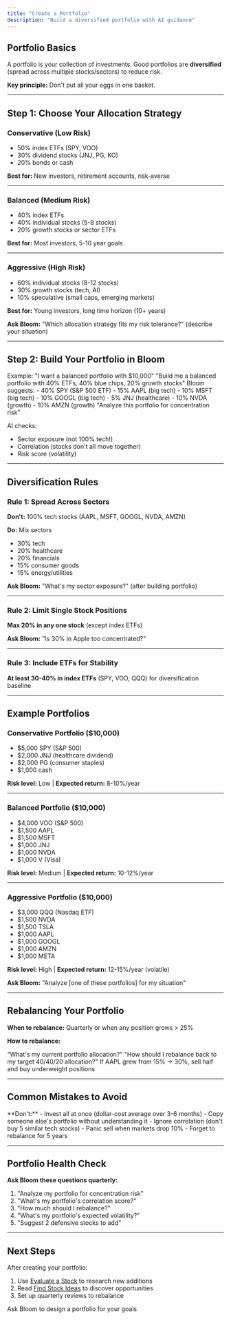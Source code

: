 ```yaml
---
title: "Create a Portfolio"
description: "Build a diversified portfolio with AI guidance"
---
```


## Portfolio Basics

A portfolio is your collection of investments. Good portfolios are **diversified** (spread across multiple stocks/sectors) to reduce risk.

**Key principle:** Don't put all your eggs in one basket.

---

## Step 1: Choose Your Allocation Strategy

### Conservative (Low Risk)
- 50% index ETFs (SPY, VOO)
- 30% dividend stocks (JNJ, PG, KO)
- 20% bonds or cash

**Best for:** New investors, retirement accounts, risk-averse

---

### Balanced (Medium Risk)
- 40% index ETFs
- 40% individual stocks (5-8 stocks)
- 20% growth stocks or sector ETFs

**Best for:** Most investors, 5-10 year goals

---

### Aggressive (High Risk)
- 60% individual stocks (8-12 stocks)
- 30% growth stocks (tech, AI)
- 10% speculative (small caps, emerging markets)

**Best for:** Young investors, long time horizon (10+ years)

**Ask Bloom:** "Which allocation strategy fits my risk tolerance?" (describe your situation)

---

## Step 2: Build Your Portfolio in Bloom

<Steps>
<Step title="Define your allocation">
Example: "I want a balanced portfolio with $10,000"
</Step>

<Step title="Ask AI for stock picks">
"Build me a balanced portfolio with 40% ETFs, 40% blue chips, 20% growth stocks"
</Step>

<Step title="Get AI recommendations">
Bloom suggests:
- 40% SPY (S&P 500 ETF)
- 15% AAPL (big tech)
- 10% MSFT (big tech)
- 10% GOOGL (big tech)
- 5% JNJ (healthcare)
- 10% NVDA (growth)
- 10% AMZN (growth)
</Step>

<Step title="Verify diversification">
"Analyze this portfolio for concentration risk"

AI checks:
- Sector exposure (not 100% tech!)
- Correlation (stocks don't all move together)
- Risk score (volatility)
</Step>
</Steps>

---

## Diversification Rules

### Rule 1: Spread Across Sectors
**Don't:** 100% tech stocks (AAPL, MSFT, GOOGL, NVDA, AMZN)

**Do:** Mix sectors
- 30% tech
- 20% healthcare
- 20% financials
- 15% consumer goods
- 15% energy/utilities

**Ask Bloom:** "What's my sector exposure?" (after building portfolio)

---

### Rule 2: Limit Single Stock Positions
**Max 20% in any one stock** (except index ETFs)

**Ask Bloom:** "Is 30% in Apple too concentrated?"

---

### Rule 3: Include ETFs for Stability
**At least 30-40% in index ETFs** (SPY, VOO, QQQ) for diversification baseline

---

## Example Portfolios

### Conservative Portfolio ($10,000)
- $5,000 SPY (S&P 500)
- $2,000 JNJ (healthcare dividend)
- $2,000 PG (consumer staples)
- $1,000 cash

**Risk level:** Low | **Expected return:** 8-10%/year

---

### Balanced Portfolio ($10,000)
- $4,000 VOO (S&P 500)
- $1,500 AAPL
- $1,500 MSFT
- $1,000 JNJ
- $1,000 NVDA
- $1,000 V (Visa)

**Risk level:** Medium | **Expected return:** 10-12%/year

---

### Aggressive Portfolio ($10,000)
- $3,000 QQQ (Nasdaq ETF)
- $1,500 NVDA
- $1,500 TSLA
- $1,000 AAPL
- $1,000 GOOGL
- $1,000 AMZN
- $1,000 META

**Risk level:** High | **Expected return:** 12-15%/year (volatile)

**Ask Bloom:** "Analyze [one of these portfolios] for my situation"

---

## Rebalancing Your Portfolio

**When to rebalance:** Quarterly or when any position grows > 25%

**How to rebalance:**

<Steps>
<Step title="Check current allocation">
"What's my current portfolio allocation?"
</Step>

<Step title="Ask for rebalancing advice">
"How should I rebalance back to my target 40/40/20 allocation?"
</Step>

<Step title="Sell winners, buy losers">
If AAPL grew from 15% → 30%, sell half and buy underweight positions
</Step>
</Steps>

---

## Common Mistakes to Avoid

<Warning>
**Don't:**
- Invest all at once (dollar-cost average over 3-6 months)
- Copy someone else's portfolio without understanding it
- Ignore correlation (don't buy 5 similar tech stocks)
- Panic sell when markets drop 10%
- Forget to rebalance for 5 years
</Warning>

---

## Portfolio Health Check

**Ask Bloom these questions quarterly:**

1. "Analyze my portfolio for concentration risk"
2. "What's my portfolio's correlation score?"
3. "How much should I rebalance?"
4. "What's my portfolio's expected volatility?"
5. "Suggest 2 defensive stocks to add"

---

## Next Steps

After creating your portfolio:
1. Use [Evaluate a Stock](/guides/how-to/evaluate-stock) to research new additions
2. Read [Find Stock Ideas](/guides/how-to/find-ideas) to discover opportunities
3. Set up quarterly reviews to rebalance

<Card title="Build Your Portfolio" icon="briefcase" href="https://investwithbloom.com">
Ask Bloom to design a portfolio for your goals
</Card>
